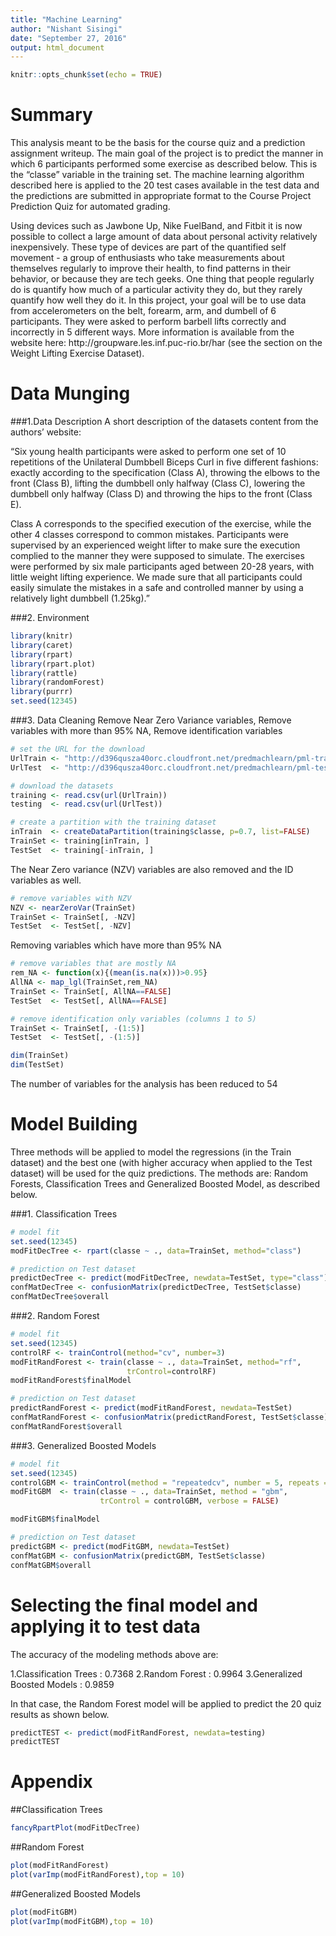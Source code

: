 ---
title: "Machine Learning"
author: "Nishant Sisingi"
date: "September 27, 2016"
output: html_document
---

```{r setup, include=FALSE}
knitr::opts_chunk$set(echo = TRUE)
```

# Summary
This analysis meant to be the basis for the course quiz and a prediction assignment writeup. The main goal of the project is to predict the manner in which 6 participants performed some exercise as described below. This is the "classe" variable in the training set. The machine learning algorithm described here is applied to the 20 test cases available in the test data and the predictions are submitted in appropriate format to the Course Project Prediction Quiz for automated grading.

Using devices such as Jawbone Up, Nike FuelBand, and Fitbit it is now possible to collect a large amount of data about personal activity relatively inexpensively. These type of devices are part of the quantified self movement - a group of enthusiasts who take measurements about themselves regularly to improve their health, to find patterns in their behavior, or because they are tech geeks. One thing that people regularly do is quantify how much of a particular activity they do, but they rarely quantify how well they do it. In this project, your goal will be to use data from accelerometers on the belt, forearm, arm, and dumbell of 6 participants. They were asked to perform barbell lifts correctly and incorrectly in 5 different ways. More information is available from the website here: http://groupware.les.inf.puc-rio.br/har (see the section on the Weight Lifting Exercise Dataset).

# Data Munging
###1.Data Description
A short description of the datasets content from the authors' website:

"Six young health participants were asked to perform one set of 10 repetitions of the Unilateral Dumbbell Biceps Curl in five different fashions: exactly according to the specification (Class A), throwing the elbows to the front (Class B), lifting the dumbbell only halfway (Class C), lowering the dumbbell only halfway (Class D) and throwing the hips to the front (Class E).

Class A corresponds to the specified execution of the exercise, while the other 4 classes correspond to common mistakes. Participants were supervised by an experienced weight lifter to make sure the execution complied to the manner they were supposed to simulate. The exercises were performed by six male participants aged between 20-28 years, with little weight lifting experience. We made sure that all participants could easily simulate the mistakes in a safe and controlled manner by using a relatively light dumbbell (1.25kg)."

###2. Environment
```{r, message=FALSE}
library(knitr)
library(caret)
library(rpart)
library(rpart.plot)
library(rattle)
library(randomForest)
library(purrr)
set.seed(12345)
```

###3. Data Cleaning
Remove Near Zero Variance variables, 
Remove variables with more than 95% NA, 
Remove identification variables

```{r}
# set the URL for the download
UrlTrain <- "http://d396qusza40orc.cloudfront.net/predmachlearn/pml-training.csv"
UrlTest  <- "http://d396qusza40orc.cloudfront.net/predmachlearn/pml-testing.csv"

# download the datasets
training <- read.csv(url(UrlTrain))
testing  <- read.csv(url(UrlTest))

# create a partition with the training dataset 
inTrain  <- createDataPartition(training$classe, p=0.7, list=FALSE)
TrainSet <- training[inTrain, ]
TestSet  <- training[-inTrain, ]
```

The Near Zero variance (NZV) variables are also removed and the ID variables as well.

```{r}
# remove variables with NZV
NZV <- nearZeroVar(TrainSet)
TrainSet <- TrainSet[, -NZV]
TestSet  <- TestSet[, -NZV]
```

Removing variables which have more than 95% NA
```{r}
# remove variables that are mostly NA
rem_NA <- function(x){(mean(is.na(x)))>0.95}
AllNA <- map_lgl(TrainSet,rem_NA)
TrainSet <- TrainSet[, AllNA==FALSE]
TestSet  <- TestSet[, AllNA==FALSE]
```

```{r}
# remove identification only variables (columns 1 to 5)
TrainSet <- TrainSet[, -(1:5)]
TestSet  <- TestSet[, -(1:5)]
```

```{r}
dim(TrainSet)
dim(TestSet)
```
The number of variables for the analysis has been reduced to 54 

# Model Building
Three methods will be applied to model the regressions (in the Train dataset) and the best one (with higher accuracy when applied to the Test dataset) will be used for the quiz predictions. The methods are: Random Forests, Classification Trees and Generalized Boosted Model, as described below.

###1. Classification Trees
```{r}
# model fit
set.seed(12345)
modFitDecTree <- rpart(classe ~ ., data=TrainSet, method="class")
```

```{r}
# prediction on Test dataset
predictDecTree <- predict(modFitDecTree, newdata=TestSet, type="class")
confMatDecTree <- confusionMatrix(predictDecTree, TestSet$classe)
confMatDecTree$overall
```

###2. Random Forest
```{r}
# model fit
set.seed(12345)
controlRF <- trainControl(method="cv", number=3)
modFitRandForest <- train(classe ~ ., data=TrainSet, method="rf",
                          trControl=controlRF)
modFitRandForest$finalModel
```

```{r}
# prediction on Test dataset
predictRandForest <- predict(modFitRandForest, newdata=TestSet)
confMatRandForest <- confusionMatrix(predictRandForest, TestSet$classe)
confMatRandForest$overall
```

###3. Generalized Boosted Models
```{r, message=FALSE}
# model fit
set.seed(12345)
controlGBM <- trainControl(method = "repeatedcv", number = 5, repeats = 1)
modFitGBM  <- train(classe ~ ., data=TrainSet, method = "gbm",
                    trControl = controlGBM, verbose = FALSE)
```
```{r}
modFitGBM$finalModel
```

```{r}
# prediction on Test dataset
predictGBM <- predict(modFitGBM, newdata=TestSet)
confMatGBM <- confusionMatrix(predictGBM, TestSet$classe)
confMatGBM$overall
```

# Selecting the final model and applying it to test data
The accuracy of the modeling methods above are:

1.Classification Trees : 0.7368
2.Random Forest : 0.9964
3.Generalized Boosted Models : 0.9859

In that case, the Random Forest model will be applied to predict the 20 quiz results as shown below.

```{r}
predictTEST <- predict(modFitRandForest, newdata=testing)
predictTEST
```

# Appendix

##Classification Trees
```{r}
fancyRpartPlot(modFitDecTree)
```

##Random Forest
```{r}
plot(modFitRandForest)
plot(varImp(modFitRandForest),top = 10)
```

##Generalized Boosted Models
```{r}
plot(modFitGBM)
plot(varImp(modFitGBM),top = 10)
```












